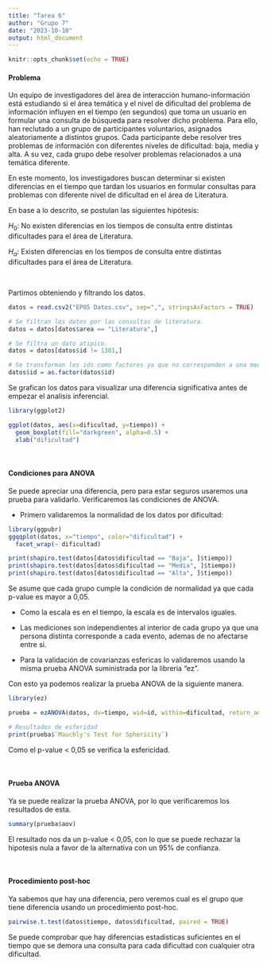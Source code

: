 ```yaml
---
title: "Tarea 6"
author: "Grupo 7"
date: "2023-10-10"
output: html_document
---
```


```r
knitr::opts_chunk$set(echo = TRUE)
```

#### Problema

Un equipo de investigadores del área de interacción humano-información está estudiando si el área temática y el nivel de dificultad del problema de información influyen en el tiempo (en segundos) que toma un usuario en formular una consulta de búsqueda para resolver dicho problema. Para ello, han reclutado a un grupo de participantes voluntarios, asignados aleatoriamente a distintos grupos. Cada participante debe resolver tres problemas de información con diferentes niveles de dificultad: baja, media y alta. A su vez, cada grupo debe resolver problemas relacionados a una temática diferente. 

En este momento, los investigadores buscan determinar si existen diferencias en el tiempo que tardan los usuarios en formular consultas para problemas con diferente nivel de dificultad en el área de Literatura.

En base a lo descrito, se postulan las siguientes hipótesis:

$H_0$: No existen diferencias en los tiempos de consulta entre distintas dificultades para el área de Literatura.

$H_a$: Existen diferencias en los tiempos de consulta entre distintas dificultades para el área de Literatura.

<br>

Partimos obteniendo y filtrando los datos. 

```r
datos = read.csv2("EP05 Datos.csv", sep=",", stringsAsFactors = TRUE)

# Se filtran los datos por las consultas de literatura.
datos = datos[datos$area == "Literatura",]

# Se filtra un dato atipico.
datos = datos[datos$id != 1381,]

# Se transforman los ids como factores ya que no corresponden a una medida númerica como tal.
datos$id = as.factor(datos$id)
```


Se grafican los datos para visualizar una diferencia significativa antes de empezar el analisis inferencial.

```r
library(ggplot2)

ggplot(datos, aes(x=dificultad, y=tiempo)) + 
  geom_boxplot(fill="darkgreen", alpha=0.5) + 
  xlab("dificultad")
```

<br>

#### Condiciones para ANOVA

Se puede apreciar una diferencia, pero para estar seguros usaremos una prueba para validarlo. Verificaremos las condiciones de ANOVA.

* Primero validaremos la normalidad de los datos por dificultad:
```r
library(ggpubr)
ggqqplot(datos, x="tiempo", color="dificultad") +
  facet_wrap(~ dificultad)

print(shapiro.test(datos[datos$dificultad == "Baja", ]$tiempo))
print(shapiro.test(datos[datos$dificultad == "Media", ]$tiempo))
print(shapiro.test(datos[datos$dificultad == "Alta", ]$tiempo))
```

Se asume que cada grupo cumple la condición de normalidad ya que cada p-value es mayor a 0,05.

* Como la escala es en el tiempo, la escala es de intervalos iguales.

* Las mediciones son independientes al interior de cada grupo ya que una persona distinta corresponde a cada evento, ademas de no afectarse entre si.

* Para la validación de covarianzas esfericas lo validaremos usando la misma prueba ANOVA suministrada por la libreria "ez".

Con esto ya podemos realizar la prueba ANOVA de la siguiente manera.
```r
library(ez)

prueba = ezANOVA(datos, dv=tiempo, wid=id, within=dificultad, return_aov = TRUE)

# Resultados de esferidad
print(prueba$`Mauchly's Test for Sphericity`)
```

Como el p-value < 0,05 se verifica la esfericidad.

<br>

#### Prueba ANOVA

Ya se puede realizar la prueba ANOVA, por lo que verificaremos los resultados de esta.

```r
summary(prueba$aov)
```

El resultado nos da un p-value < 0,05, con lo que se puede rechazar la hipotesis nula a favor de la alternativa con un 95% de confianza.

<br>

#### Procedimiento post-hoc

Ya sabemos que hay una diferencia, pero veremos cual es el grupo que tiene diferencia usando un procedimiento post-hoc.

```r
pairwise.t.test(datos$tiempo, datos$dificultad, paired = TRUE)
```

Se puede comprobar que hay diferencias estadisticas suficientes en el tiempo que se demora una consulta para cada dificultad con cualquier otra dificultad.

